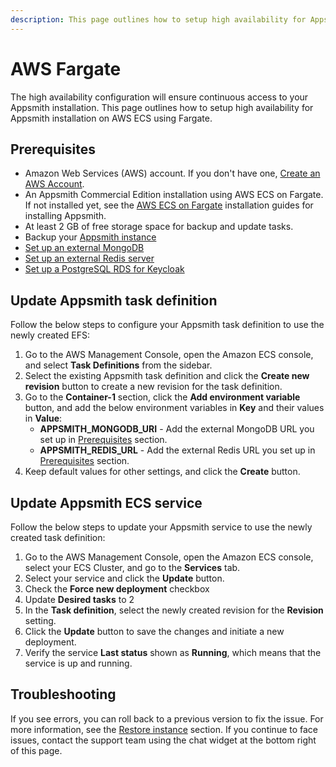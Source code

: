```yaml
---
description: This page outlines how to setup high availability for Appsmith on AWS ECS using Fargate.
---
```


# AWS Fargate

The high availability configuration will ensure continuous access to your Appsmith installation. This page outlines how to setup high availability for Appsmith installation on AWS ECS using Fargate.

## Prerequisites

- Amazon Web Services (AWS) account. If you don't have one, [Create an AWS Account](https://aws.amazon.com/premiumsupport/knowledge-center/create-and-activate-aws-account/).
- An Appsmith Commercial Edition installation using AWS ECS on Fargate. If not installed yet, see the [AWS ECS on Fargate](/getting-started/setup/installation-guides/aws-ecs-on-fargate) installation guides for installing Appsmith.
- At least 2 GB of free storage space for backup and update tasks.
- Backup your [Appsmith instance](/getting-started/setup/instance-management/appsmithctl?current-command-type=docker-commands#backup-instance)
- [Set up an external MongoDB](/getting-started/setup/instance-configuration/custom-mongodb-redis#external-mongodb)
- [Set up an external Redis server](/getting-started/setup/instance-configuration/custom-mongodb-redis#external-redis)
- [Set up a PostgreSQL RDS for Keycloak](/getting-started/setup/installation-guides/aws-ecs/setup-postgresql-aws-ecs)

## Update Appsmith task definition

Follow the below steps to configure your Appsmith task definition to use the newly created EFS:

1. Go to the AWS Management Console, open the Amazon ECS console, and select **Task Definitions** from the sidebar.
2. Select the existing Appsmith task definition and click the **Create new revision** button to create a new revision for the task definition.
3. Go to the **Container-1** section, click the **Add environment variable** button, and add the below environment variables in **Key** and their values in **Value**: 
    - **APPSMITH_MONGODB_URI** - Add the external MongoDB URL you set up in [Prerequisites](#prerequisites) section.
    - **APPSMITH_REDIS_URL** - Add the external Redis URL you set up in [Prerequisites](#prerequisites) section.
4. Keep default values for other settings, and click the **Create** button.

## Update Appsmith ECS service

Follow the below steps to update your Appsmith service to use the newly created task definition:

1. Go to the AWS Management Console, open the Amazon ECS console, select your ECS Cluster, and go to the **Services** tab.
2. Select your service and click the **Update** button.
3. Check the **Force new deployment** checkbox
4. Update **Desired tasks** to 2
4. In the **Task definition**, select the newly created revision for the **Revision** setting.
5. Click the **Update** button to save the changes and initiate a new deployment.
6. Verify the service **Last status** shown as **Running**, which means that the service is up and running.

## Troubleshooting

If you see errors, you can roll back to a previous version to fix the issue. For more information, see the [Restore instance](/getting-started/setup/instance-management/appsmithctl?current-command-type=docker-commands#restore-instance) section. If you continue to face issues, contact the support team using the chat widget at the bottom right of this page.